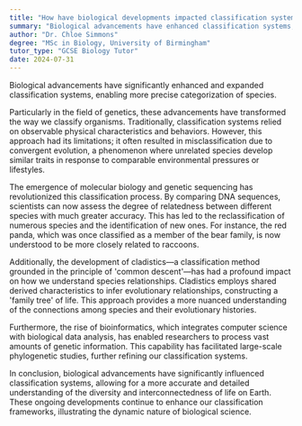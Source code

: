 ```yaml
---
title: "How have biological developments impacted classification systems?"
summary: "Biological advancements have enhanced classification systems, enabling more precise categorization of species and improving our understanding of biodiversity."
author: "Dr. Chloe Simmons"
degree: "MSc in Biology, University of Birmingham"
tutor_type: "GCSE Biology Tutor"
date: 2024-07-31
---
```


Biological advancements have significantly enhanced and expanded classification systems, enabling more precise categorization of species.

Particularly in the field of genetics, these advancements have transformed the way we classify organisms. Traditionally, classification systems relied on observable physical characteristics and behaviors. However, this approach had its limitations; it often resulted in misclassification due to convergent evolution, a phenomenon where unrelated species develop similar traits in response to comparable environmental pressures or lifestyles.

The emergence of molecular biology and genetic sequencing has revolutionized this classification process. By comparing DNA sequences, scientists can now assess the degree of relatedness between different species with much greater accuracy. This has led to the reclassification of numerous species and the identification of new ones. For instance, the red panda, which was once classified as a member of the bear family, is now understood to be more closely related to raccoons.

Additionally, the development of cladistics—a classification method grounded in the principle of 'common descent'—has had a profound impact on how we understand species relationships. Cladistics employs shared derived characteristics to infer evolutionary relationships, constructing a 'family tree' of life. This approach provides a more nuanced understanding of the connections among species and their evolutionary histories.

Furthermore, the rise of bioinformatics, which integrates computer science with biological data analysis, has enabled researchers to process vast amounts of genetic information. This capability has facilitated large-scale phylogenetic studies, further refining our classification systems.

In conclusion, biological advancements have significantly influenced classification systems, allowing for a more accurate and detailed understanding of the diversity and interconnectedness of life on Earth. These ongoing developments continue to enhance our classification frameworks, illustrating the dynamic nature of biological science.
    